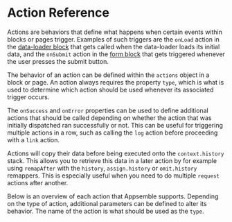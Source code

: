 
# Action Reference

Actions are behaviors that define what happens when certain events within blocks or pages trigger.
Examples of such triggers are the `onLoad` action in the
[data-loader block](/blocks/@appsemble/list) that gets called when the data-loader loads its initial
data, and the `onSubmit` action in the [form block](/blocks/@appsemble/form) that gets triggered
whenever the user presses the submit button.

The behavior of an action can be defined within the `actions` object in a block or page. An action
always requires the property `type`, which is what is used to determine which action should be used
whenever its associated trigger occurs.

The `onSuccess` and `onError` properties can be used to define additional actions that should be
called depending on whether the action that was initially dispatched ran successfully or not. This
can be useful for triggering multiple actions in a row, such as calling the `log` action before
proceeding with a `link` action.

Actions will copy their data before being executed onto the `context.history` stack. This allows you
to retrieve this data in a later action by for example using `remapAfter` with the `history`,
`assign.history` or `omit.history` remappers. This is especially useful when you need to do multiple
`request` actions after another.

Below is an overview of each action that Appsemble supports. Depending on the type of action,
additional parameters can be defined to alter its behavior. The name of the action is what should be
used as the `type`.

<ActionPage />

